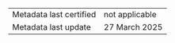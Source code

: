 |||
|-------------------------|-------------------|
| Metadata last certified | not applicable    |
| Metadata last update 	  | 27 March 2025      |
